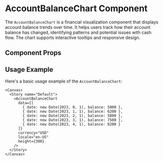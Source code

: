 

<Meta of={AccountBalanceChart} />

# AccountBalanceChart Component

The `AccountBalanceChart` is a financial visualization component that displays account balance trends over time. It helps users track how their account balance has changed, identifying patterns and potential issues with cash flow. The chart supports interactive tooltips and responsive design.

## Component Props

<Canvas of={AccountBalanceChart.Default} />

<Controls />

## Usage Example

Here's a basic usage example of the `AccountBalanceChart`:

```tsx
<Canvas>
  <Story name="Default">
    <AccountBalanceChart 
      data={[
        { date: new Date(2023, 0, 1), balance: 5000 },
        { date: new Date(2023, 1, 1), balance: 6200 },
        { date: new Date(2023, 2, 1), balance: 5800 },
        { date: new Date(2023, 3, 1), balance: 7500 },
        { date: new Date(2023, 4, 1), balance: 8200 }
      ]}
      currency="USD"
      locale="en-US"
      height={300}
    />
  </Story>
</Canvas>
``` 